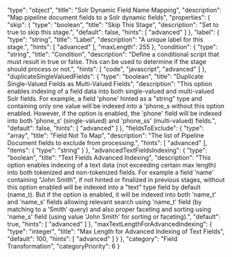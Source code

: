   "type": "object",
  "title": "Solr Dynamic Field Name Mapping",
  "description": "Map pipeline document fields to a Solr dynamic fields",
  "properties": {
    "skip": {
      "type": "boolean",
      "title": "Skip This Stage",
      "description": "Set to true to skip this stage.",
      "default": false,
      "hints": [
        "advanced"
      ]
    },
    "label": {
      "type": "string",
      "title": "Label",
      "description": "A unique label for this stage.",
      "hints": [
        "advanced"
      ],
      "maxLength": 255
    },
    "condition": {
      "type": "string",
      "title": "Condition",
      "description": "Define a conditional script that must result in true or false. This can be used to determine if the stage should process or not.",
      "hints": [
        "code",
        "javascript",
        "advanced"
      ]
    },
    "duplicateSingleValuedFields": {
      "type": "boolean",
      "title": "Duplicate Single-Valued Fields as Multi-Valued Fields",
      "description": "This option enables indexing of a field data into both single-valued and multi-valued Solr fields. For example, a field 'phone' hinted as a \"string\" type and containing only one value will be indexed into a 'phone_s without this option enabled. However, if the option is enabled, the 'phone' field will be indexed into both 'phone_s' (single-valued) and 'phone_ss' (multi-valued) fields.",
      "default": false,
      "hints": [
        "advanced"
      ]
    },
    "fieldsToExclude": {
      "type": "array",
      "title": "Field Not To Map",
      "description": "The list of Pipeline Document fields to exclude from processing.",
      "hints": [
        "advanced"
      ],
      "items": {
        "type": "string"
      }
    },
    "advancedTextFieldsIndexing": {
      "type": "boolean",
      "title": "Text Fields Advanced Indexing",
      "description": "This option enables indexing of a text data (not exceeding certain max length) into both tokenized and non-tokenized fields. For example a field 'name' containing \"John Smith\", if not hinted or finalized in previous stages, without this option enabled will be indexed into a \"text\" type field by default (name_t). But if the option is enabled, it will be indexed into both 'name_t' and 'name_s' fields allowing relevant search using 'name_t' field (by matching to a 'Smith' query) and also proper faceting and sorting using 'name_s' field (using value 'John Smith' for sorting or faceting).",
      "default": true,
      "hints": [
        "advanced"
      ]
    },
    "maxTextLengthForAdvancedIndexing": {
      "type": "integer",
      "title": "Max Length for Advanced Indexing of Text Fields",
      "default": 100,
      "hints": [
        "advanced"
      ]
    }
  },
  "category": "Field Transformation",
  "categoryPriority": 6
}
